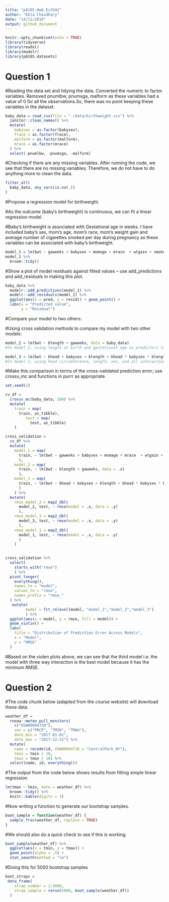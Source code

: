 ```yaml
---
title: "p8105_Hw6_Ec3342"
author: "Ekta Chaudhary"
date: "14/11/2019"
output: github_document
---
```


```r
knitr::opts_chunk$set(echo = TRUE)
library(tidyverse)
library(readxl)
library(modelr)
library(p8105.datasets)
```
# Question 1

#Reading the data set and tidying the data. Converted the numeric to factor variables. Removed pnumlbw, pnumsga, malform as these variables had a value of 0 for all the observations.So, there was no point keeping these variables in the dataset.

```r

baby_data = read_csv(file = "./data/birthweight.csv") %>%
  janitor::clean_names() %>%
  mutate(
    babysex = as.factor(babysex),
    frace = as.factor(frace),
    malform = as.factor(malform),
    mrace = as.factor(mrace)
  ) %>%
  select(-pnumlbw, -pnumsga, -malform)

```

#Checking if there are any missing variables. After running the code, we see that there are no missing variables; Therefore, we do not have to do anything more to clean the data.

```r

filter_all(
  baby_data, any_vars(is.na(.))
)

```

#Propose a regression model for birthweight. 

#As the outcome (baby's birthweight) is continuous, we can fit a linear regression model. 

#Baby's birthweight is associated with Gestational age in weeks. I have included baby's sex, mom's age, mom's race, mom's weight gain and average number of cigarettes smoked per day during pregnancy as these variables can be associated with baby's birthweight.

```r

model_1 = lm(bwt ~ gaweeks + babysex + momage + mrace  + wtgain + smoken, data = baby_data)
model_1 %>% 
  broom::tidy() 

```

#Show a plot of model residuals against fitted values – use add_predictions and add_residuals in making this plot.

```r

baby_data %>% 
  modelr::add_predictions(model_1) %>% 
  modelr::add_residuals(model_1) %>% 
  ggplot(aes(x = pred, y = resid)) + geom_point() + 
  labs(x = "Predicted value", 
       y = "Residual")

```

#Compare your model to two others:

#Using cross validation methods to compare my model with two other models:

```r

model_2 = lm(bwt ~ blength + gaweeks, data = baby_data) 
#In model 2, using length at birth and gestational age as predictors (main effects only)

model_3 = lm(bwt ~ bhead + babysex + blength + bhead * babysex * blength, data = baby_data) 
#In model 3, using head circumference, length, sex, and all interactions (including the three-way interaction) between these

```

#Make this comparison in terms of the cross-validated prediction error; use crossv_mc and functions in purrr as appropriate.

```r
set.seed(1)

cv_df =
  crossv_mc(baby_data, 100) %>% 
  mutate(
    train = map(
      train, as_tibble),
         test = map(
           test, as_tibble)
    )
```

```r

cross_validation = 
  cv_df %>% 
  mutate(
    model_1 = map(
      train, ~ lm(bwt ~ gaweeks + babysex + momage + mrace  + wtgain + smoken, data = .x)
      ),
    model_2 = map(
      train, ~ lm(bwt ~ blength + gaweeks, data = .x)
      ),
    model_3 = map(
      train, ~ lm(bwt ~ bhead + babysex + blength + bhead * babysex * blength, data = .x)
      )
    ) %>% 
  mutate(
    rmse_model_2 = map2_dbl(
      model_2, test, ~ rmse(model = .x, data = .y)
      ),
    rmse_model_3 = map2_dbl(
      model_3, test, ~ rmse(model = .x, data = .y)
      ),
    rmse_model_1 = map2_dbl(
      model_1, test, ~ rmse(model = .x, data = .y)
      )
    )
  
```

```r

cross_validation %>% 
  select(
    starts_with("rmse")
    ) %>% 
  pivot_longer(
    everything(),
    names_to = "model",
    values_to = "rmse",
    names_prefix = "rmse_"
  ) %>% 
   mutate(
         model = fct_relevel(model, "model_1","model_2","model_3")
         ) %>% 
  ggplot(aes(x = model, y = rmse, fill = model)) +
  geom_violin() + 
  labs(
    title = "Distribution of Prediction Error Across Models",
    x = "Model",
    y = "RMSE"
  )

```

#Based on the violen plots above, we can see that the third model i.e. the model with three way interaction is the best model because it has the minimum RMSE.  


# Question 2

#The code chunk below (adapted from the course website) will download these data.

```r

weather_df = 
  rnoaa::meteo_pull_monitors(
    c("USW00094728"),
    var = c("PRCP", "TMIN", "TMAX"), 
    date_min = "2017-01-01",
    date_max = "2017-12-31") %>%
  mutate(
    name = recode(id, USW00094728 = "CentralPark_NY"),
    tmin = tmin / 10,
    tmax = tmax / 10) %>%
  select(name, id, everything())

```
#The output from the code below shows results from fitting simple linear regression

```r

lm(tmax ~ tmin, data = weather_df) %>% 
  broom::tidy() %>% 
  knitr::kable(digits = 3)

```
#Now writing a function to generate our bootstrap samples. 

```r

boot_sample = function(weather_df) {
  sample_frac(weather_df, replace = TRUE)
}

```
#We should also do a quick check to see if this is working.

```r

boot_sample(weather_df) %>% 
  ggplot(aes(x = tmin, y = tmax)) + 
  geom_point(alpha = .5) +
  stat_smooth(method = "lm")

```
#Doing this for 5000 bootstrap samples

```r

boot_straps = 
 data_frame(
    strap_number = 1:5000,
    strap_sample = rerun(5000, boot_sample(weather_df))
  )
```



